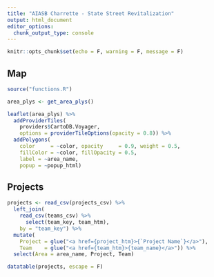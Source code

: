 ```yaml
---
title: "AIASB Charrette - State Street Revitalization"
output: html_document
editor_options: 
  chunk_output_type: console
---
```


```r
knitr::opts_chunk$set(echo = F, warning = F, message = F)
```

## Map

```r
source("functions.R")

area_plys <- get_area_plys()

leaflet(area_plys) %>% 
  addProviderTiles(
    providers$CartoDB.Voyager,
    options = providerTileOptions(opacity = 0.8)) %>% 
  addPolygons(
    color     = ~color, opacity     = 0.9, weight = 0.5,
    fillColor = ~color, fillOpacity = 0.5,
    label = ~area_name,
    popup = ~popup_html)
```

## Projects

```r
projects <- read_csv(projects_csv) %>% 
  left_join(
    read_csv(teams_csv) %>% 
      select(team_key, team_htm),
    by = "team_key") %>% 
  mutate(
    Project = glue("<a href={project_htm}>{`Project Name`}</a>"), 
    Team    = glue("<a href={team_htm}>{team_name}</a>")) %>% 
  select(Area = area_name, Project, Team)

datatable(projects, escape = F)  
```
